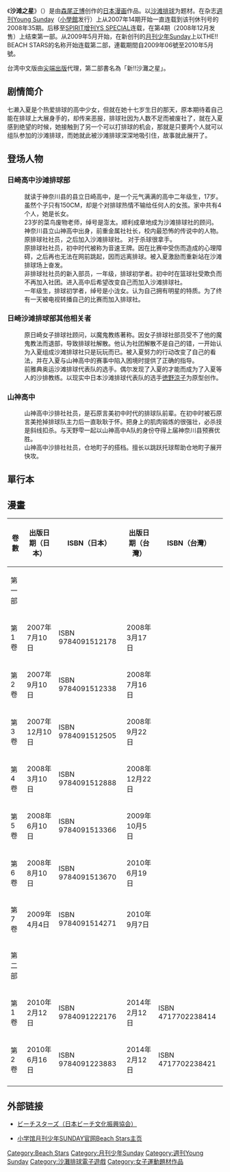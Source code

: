 {{Infobox animanga/Headerofja
|title= 沙滩之星
|image= 
|size= 
|caption= 
|japanese= ビーチスターズ
|english= BEACH STARS
|kana= 
|romaji= 
|genre= [[体育|体育]]、[[学园|学园]]、[[排球|排球]]、[[沙滩排球|沙滩排球]]
}}
{{Infobox animanga/name
|original= BEACH STARS
|official= 
|formal= 沙滩之星
|common= 海滩明星
}}
{{Infobox animanga/Manga
|標題=
|作者= [[森尾正博|森尾正博]]
|出版社= {{flagicon|Japan}} [[小學館|小學館]]<br />{{flagicon|Taiwan}} [[尖端出版|尖端出版]]
|其他出版社= 
|連載雜誌= 第一部：[[周刊青年SUNDAY|周刊青年SUNDAY]]<br />[[SPIRIT增刊YS_SPECIAL|SPIRIT增刊YS SPECIAL]]<br />第二部：[[月刊少年SUNDAY|月刊少年SUNDAY]]
|label= 
|發售日= 
|開始= 2007年
|結束= 2010年
|冊數= 全7卷 (第一部)<br />全2卷(第二部)
|話數= 
|其他= 
}}
{{Infobox animanga/Footerofja}}

《'''沙滩之星'''》（{{lang-ja|ビーチスターズ}}）是由[[森尾正博|森尾正博]]创作的[[日本漫画|日本漫画]]作品。以[[沙滩排球|沙滩排球]]为题材。在杂志[[週刊Young_Sunday|週刊Young Sunday]]（[[小學館|小學館]]发行）上从2007年14期开始一直连载到该刊休刊号的2008年35期。后移至[[SPIRIT增刊YS_SPECIAL|SPIRIT增刊YS SPECIAL]]连载，在第4期（2008年12月发售）上结束第一部。从2009年5月开始，在新创刊的[[月刊少年Sunday|月刊少年Sunday]]上以THE!! BEACH STARS的名称开始连载第二部，連載期間自2009年06號至2010年5月號。

台湾中文版由[[尖端出版|尖端出版]]代理，第二部書名為「新!!沙灘之星」。

==剧情简介==
七濑入夏是个热爱排球的高中少女，但就在她十七岁生日的那天，原本期待着自己能在排球上大展身手的，却传来恶报，排球社因为人数不足而被废社了，就在入夏感到绝望的时候，她接触到了另一个可以打排球的机会，那就是只要两个人就可以组队参加的沙滩排球，而她就此被沙滩排球深深地吸引住，故事就此展开了。

==登场人物==
===日崎高中沙滩排球部===
; {{nihongo|七濑入夏|七瀬 イルカ（ななせ いるか）}}
: 就读于神奈川县的县立日崎高中，是一个元气满满的高中二年级生，17岁。虽然个子只有150CM，却是个对排球热情不输给任何人的女孩。家中共有4个人，她是长女。
; {{nihongo|本田京介|本田 京介（ほんだ きょうすけ）}}
: 23岁的菜鸟废物老师，绰号是澎太。顺利成章地成为沙滩排球社的顾问。神奈川县立山神高中出身，前重金属社社长，校内最恐怖的传说中的人物。
; {{nihongo|多之仓凛|多ノ倉 リン（たのくら りん）}}
: 原排球社社员，之后加入沙滩排球社。 对于杀球很拿手。
; {{nihongo|石原言美|石原 ことみ（いしはら ことみ）}}
: 原排球社社员，初中时代被称为音速王牌。因在比赛中受伤而造成的心理障碍，之后再也无法在网前跳起，因而远离排球。被入夏激励而重新站在沙滩排球场上奋发。
; {{nihongo|相泽实|相沢 みちる（あいざわ みちる）}}
: 非排球社社员的新入部员，一年级，排球初学者。初中时在篮球社受欺负而不再加入社团。进入高中后希望改变自己而加入沙滩排球社。
; {{nihongo|武田泷子|武田 滝子（たけだ たきこ）}}
: 一年级生，排球初学者，绰号是小泷女。认为自己拥有明星的特质。为了终有一天被电视转播自己的比赛而加入排球社。

===日崎沙滩排球部其他相关者===
; {{nihongo|藤井|藤井（ふじい）}}
: 原日崎女子排球社顾问，以魔鬼教练著称。因女子排球社部员受不了他的魔鬼教法而退部，导致排球社解散。他认为社团解散不是自己的错，一开始认为入夏组成沙滩排球社只是玩玩而已。被入夏努力的行动改变了自己的看法，并在入夏与山神高中的赛事中陷入困境时提供了正确的指导。
; {{nihongo|德野凉子|徳野 涼子（とくの りょうこ）}}
: 前雅典奥运沙滩排球代表队的选手。偶尔发现了入夏的才能而成为了入夏等人的沙排教练。以现实中日本沙滩排球代表队的选手[[徳野涼子|徳野涼子]]为原型创作。

===山神高中===
; {{nihongo|仓地町子|倉地 マチコ（くらち まちこ）}}
: 山神高中沙排社社员，是石原言美初中时代的排球队前辈。在初中时被石原言美抢掉排球队主力后一直耿耿于怀。把身上的肌肉锻炼的很强壮，必杀技是斜线扣杀。与天野雫一起以山神高中A队的身份夺得上届神奈川县预赛优胜。
; {{nihongo|天野雫|天野 雫（あまの しずく）}}
: 山神高中沙排社社员，仓地町子的搭档。擅长以跳跃托球帮助仓地町子展开快攻。

==單行本==


==漫畫==
{| class="wikitable"
!卷數!!出版日期（日本）!!ISBN（日本）!!出版日期（台灣）!!ISBN（台灣）
|-
|第一部||||||||
|-
|第1卷||2007年7月10日||ISBN 9784091512178||2008年3月17日||
|-
|第2卷||2007年9月10日||ISBN 9784091512338||2008年7月16日||
|-
|第3卷||2007年12月10日||ISBN 9784091512505||2008年9月22日 ||
|-
|第4卷||2008年3月10日||ISBN 9784091512888||2008年12月22日 ||
|-
|第5卷||2008年6月10日||ISBN 9784091513366||2009年10月5日 ||
|-
|第6卷||2008年8月10日||ISBN 9784091513670||2010年6月19日 ||
|-
|第7卷||2009年4月4日||ISBN 9784091514271||2010年9月7日 ||
|-
|第二部||||||||
|-
|第1卷||2010年2月12日||ISBN 9784091222176||2014年2月12日 ||ISBN 4717702238414
|-
|第2卷||2010年6月16日||ISBN 9784091223883||2014年2月12日||ISBN 4717702238421
|-
|}

==外部链接==
* {{ja}} [http://www.jbeach.jp/2007/beachstars.html ビーチスターズ（日本ビーチ文化振興協会）] {{Wayback|url=http://www.jbeach.jp/2007/beachstars.html |date=20091211170417 }}
* {{ja}} [http://gekkansunday.net/rensai/beachstars/090930.html 小学馆月刊少年SUNDAY官网Beach Stars主页] {{Wayback|url=http://gekkansunday.net/rensai/beachstars/090930.html |date=20091205040756 }}

{{DEFAULTSORT:Beach Stars}}
[[Category:Beach_Stars|Category:Beach Stars]]
[[Category:月刊少年Sunday|Category:月刊少年Sunday]]
[[Category:週刊Young_Sunday|Category:週刊Young Sunday]]
[[Category:沙灘排球電子遊戲|Category:沙灘排球電子遊戲]]
[[Category:女子運動題材作品|Category:女子運動題材作品]]